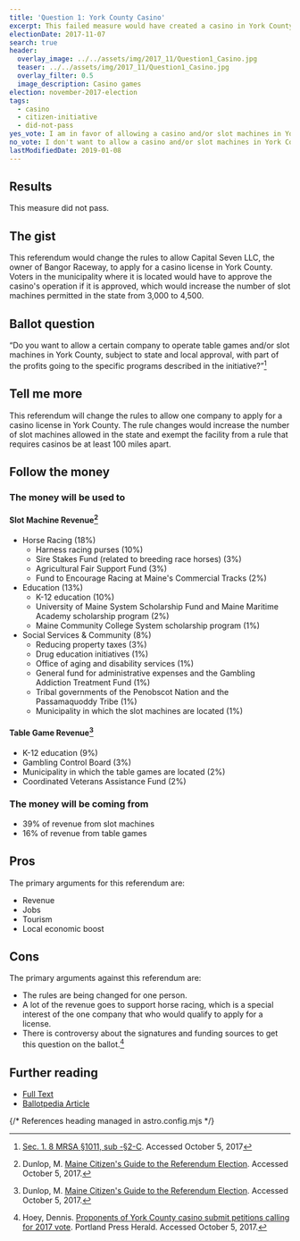 ```yaml
---
title: 'Question 1: York County Casino'
excerpt: This failed measure would have created a casino in York County.
electionDate: 2017-11-07
search: true
header:
  overlay_image: ../../assets/img/2017_11/Question1_Casino.jpg
  teaser: ../../assets/img/2017_11/Question1_Casino.jpg
  overlay_filter: 0.5
  image_description: Casino games
election: november-2017-election
tags:
  - casino
  - citizen-initiative
  - did-not-pass
yes_vote: I am in favor of allowing a casino and/or slot machines in York County.
no_vote: I don't want to allow a casino and/or slot machines in York County.
lastModifiedDate: 2019-01-08
---
```


## Results

This measure did not pass.

## The gist

This referendum would change the rules to allow Capital Seven LLC, the owner of Bangor Raceway, to apply for a casino license in York County. Voters in the municipality where it is located would have to approve the casino's operation if it is approved, which would increase the number of slot machines permitted in the state from 3,000 to 4,500.

## Ballot question

“Do you want to allow a certain company to operate table games and/or slot machines in York County, subject to state and local approval, with part of the profits going to the specific programs described in the initiative?”[^2]

<YesNoTable yesContent={frontmatter.yes_vote} noContent={frontmatter.no_vote} />

## Tell me more

This referendum will change the rules to allow one company to apply for a casino license in York County. The rule changes would increase the number of slot machines allowed in the state and exempt the facility from a rule that requires casinos be at least 100 miles apart.

## Follow the money

### The money will be used to

#### Slot Machine Revenue[^3]

- Horse Racing (18%)
  - Harness racing purses (10%)
  - Sire Stakes Fund (related to breeding race horses) (3%)
  - Agricultural Fair Support Fund (3%)
  - Fund to Encourage Racing at Maine's Commercial Tracks (2%)
- Education (13%)
  - K-12 education (10%)
  - University of Maine System Scholarship Fund and Maine Maritime Academy scholarship program (2%)
  - Maine Community College System scholarship program (1%)
- Social Services & Community (8%)
  - Reducing property taxes (3%)
  - Drug education initiatives (1%)
  - Office of aging and disability services (1%)
  - General fund for administrative expenses and the Gambling Addiction Treatment Fund (1%)
  - Tribal governments of the Penobscot Nation and the Passamaquoddy Tribe (1%)
  - Municipality in which the slot machines are located (1%)

#### Table Game Revenue[^3]

- K-12 education (9%)
- Gambling Control Board (3%)
- Municipality in which the table games are located (2%)
- Coordinated Veterans Assistance Fund (2%)

### The money will be coming from

- 39% of revenue from slot machines
- 16% of revenue from table games

## Pros

The primary arguments for this referendum are:

- Revenue
- Jobs
- Tourism
- Local economic boost

## Cons

The primary arguments against this referendum are:

- The rules are being changed for one person.
- A lot of the revenue goes to support horse racing, which is a special interest of the one company that who would qualify to apply for a license.
- There is controversy about the signatures and funding sources to get this question on the ballot.[^4]

## Further reading

- [Full Text](http://www.maine.gov/sos/cec/elec/citizens/yorkcasino.pdf)
- [Ballotpedia Article](<https://ballotpedia.org/Maine_Question_1,_Casino_or_Slot_Machines_in_York_County_Initiative_(2017)>)

{/* References heading managed in astro.config.mjs */}
[^1]: Ballotpedia State Desk. [Maine Question 1, Casino or Slot Machines in York County Initiative (2017)](https://ballotpedia.org/Maine_Question_1,_Casino_or_Slot_Machines_in_York_County_Initiative_(2017)). Ballotpedia.  Accessed October 5, 2017.
[^2]: [Sec. 1. 8 MRSA §1011, sub -§2-C](http://www.maine.gov/sos/cec/elec/citizens/yorkcasino.pdf). Accessed October 5, 2017
[^3]: Dunlop, M. [Maine Citizen's Guide to the Referendum Election](http://www.maine.gov/sos/cec/elec/upcoming/citizensguide2017.pdf). Accessed October 5, 2017.
[^4]: Hoey, Dennis. [Proponents of York County casino submit petitions calling for 2017 vote](http://www.pressherald.com/2016/12/27/proponents-of-york-county-casino-submit-petition-signatures-to-secretary-of-state/).  Portland Press Herald.  Accessed October 5, 2017.
